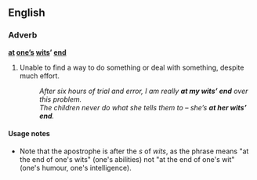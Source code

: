 ==English==

===Adverb===
'''[[at]] [[one]][['s|’s]] [[wits]]’ [[end]]'''

# {{idiom}} Unable to find a way to do something or deal with something, despite much effort.
#:''After six hours of trial and error, I am really '''at my wits’ end''' over this problem.''
#:''The children never do what she tells them to &ndash; she’s '''at her wits’ end'''.''

====Usage notes====
* Note that the apostrophe is after the ''s'' of ''wits'', as the phrase means "at the end of one's wits" (one's abilities) not "at the end of one's wit" (one's humour, one's intelligence).